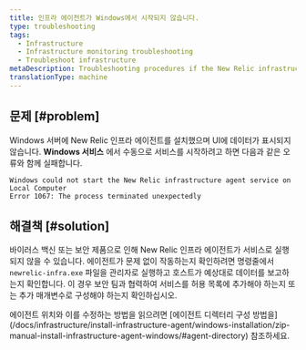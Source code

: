 ```yaml
---
title: 인프라 에이전트가 Windows에서 시작되지 않습니다.
type: troubleshooting
tags:
  - Infrastructure
  - Infrastructure monitoring troubleshooting
  - Troubleshoot infrastructure
metaDescription: Troubleshooting procedures if the New Relic infrastructure agent is not starting in Windows.
translationType: machine
---
```


## 문제 [#problem]

Windows 서버에 New Relic 인프라 에이전트를 설치했으며 UI에 데이터가 표시되지 않습니다. **Windows 서비스** 에서 수동으로 서비스를 시작하려고 하면 다음과 같은 오류와 함께 실패합니다.

```
Windows could not start the New Relic infrastructure agent service on Local Computer
Error 1067: The process terminated unexpectedly
```

## 해결책 [#solution]

바이러스 백신 또는 보안 제품으로 인해 New Relic 인프라 에이전트가 서비스로 실행되지 않을 수 있습니다. 에이전트가 문제 없이 작동하는지 확인하려면 명령줄에서 `newrelic-infra.exe` 파일을 관리자로 실행하고 호스트가 예상대로 데이터를 보고하는지 확인합니다. 이 경우 보안 팀과 협력하여 서비스를 허용 목록에 추가해야 하는지 또는 추가 매개변수로 구성해야 하는지 확인하십시오.

<Callout variant="important">
  에이전트 위치와 이를 수정하는 방법을 읽으려면 [에이전트 디렉터리 구성 방법을](/docs/infrastructure/install-infrastructure-agent/windows-installation/zip-manual-install-infrastructure-agent-windows/#agent-directory) 참조하세요.
</Callout>